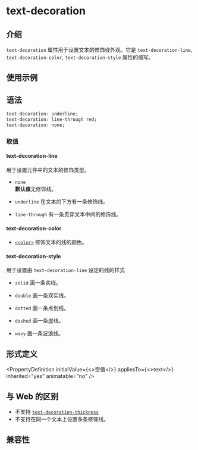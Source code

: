 # text-decoration

## 介绍

`text-decoration` 属性用于设置文本的修饰线外观。它是 `text-decoration-line`, `text-decoration-color`, `text-decoration-style` 属性的缩写。

## 使用示例


<Go
  example="css-api"
  defaultFile="src/text-decoration/App.tsx"
  img="https://lf-lynx.tiktok-cdns.com/obj/lynx-artifacts-oss-sg/lynx-website/assets/doc/css/text-decoration.jpg"
  entry="src/text-decoration"
  defaultEntryFile="dist/text-decoration.lynx.bundle"
/>

## 语法

```css
text-decoration: underline;
text-decoration: line-through red;
text-decoration: none;
```

### 取值

#### **text-decoration-line**

用于设置元件中的文本的修饰类型。

- `none` <br/>
  **默认值**无修饰线。

- `underline`
  在文本的下方有一条修饰线。

- `line-through`
  有一条贯穿文本中间的修饰线。

#### **text-decoration-color**

- [`<color>`](api/css/data-type/color)
  修饰文本的线的颜色。

#### **text-decoration-style**

用于设置由 `text-decoration-line` 设定的线的样式

- `solid`
  画一条实线。

- `double`
  画一条双实线。

- `dotted`
  画一条点划线。

- `dashed`
  画一条虚线。

- `wavy`
  画一条波浪线。

## 形式定义


<PropertyDefinition
  initialValue={<>空值</>}
  appliesTo={<>text</>}
  inherited="yes"
  animatable="no"
/>

## 与 Web 的区别

- 不支持 [`text-decoration-thickness`](https://developer.mozilla.org/zh-CN/docs/Web/CSS/text-decoration-thickness)
- 不支持在同一个文本上设置多条修饰线。

## 兼容性


<LegacyCompatTable metadata="css/properties/text-decoration" />
